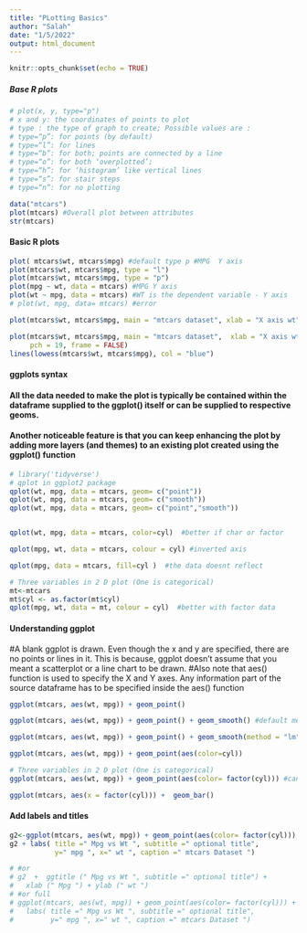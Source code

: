 ```yaml
---
title: "PLotting Basics"
author: "Salah"
date: "1/5/2022"
output: html_document
---
```


```r
knitr::opts_chunk$set(echo = TRUE)
```

##### Base R plots

```r
# plot(x, y, type="p")
# x and y: the coordinates of points to plot
# type : the type of graph to create; Possible values are :
# type=“p”: for points (by default)
# type=“l”: for lines
# type=“b”: for both; points are connected by a line
# type=“o”: for both ‘overplotted’;
# type=“h”: for ‘histogram’ like vertical lines
# type=“s”: for stair steps
# type=“n”: for no plotting
```

```r
data("mtcars")
plot(mtcars) #Overall plot between attributes
str(mtcars) 
```

#### Basic R plots
```r
plot( mtcars$wt, mtcars$mpg) #default type p #MPG  Y axis
plot(mtcars$wt, mtcars$mpg, type = "l")
plot(mtcars$wt, mtcars$mpg, type = "p")
plot(mpg ~ wt, data = mtcars) #MPG Y axis
plot(wt ~ mpg, data = mtcars) #WT is the dependent variable - Y axis
# plot(wt, mpg, data= mtcars) #error

plot(mtcars$wt, mtcars$mpg, main = "mtcars dataset", xlab = "X axis wt", ylab = "Y axis mpg")

plot(mtcars$wt, mtcars$mpg, main = "mtcars dataset",  xlab = "X axis wt", ylab = "Y axis mpg",
     pch = 19, frame = FALSE)
lines(lowess(mtcars$wt, mtcars$mpg), col = "blue")

```

#### ggplots syntax

#### All the data needed to make the plot is typically be contained within  the dataframe supplied to the ggplot() itself or can be supplied to  respective geoms.
#### Another noticeable feature is that you can keep enhancing the plot by  adding more layers (and themes) to an existing plot created using the  ggplot() function

```r
# library('tidyverse')
# qplot in ggplot2 package
qplot(wt, mpg, data = mtcars, geom= c("point"))
qplot(wt, mpg, data = mtcars, geom= c("smooth"))
qplot(wt, mpg, data = mtcars, geom= c("point","smooth"))


qplot(wt, mpg, data = mtcars, color=cyl)  #better if char or factor

qplot(mpg, wt, data = mtcars, colour = cyl) #inverted axis 

qplot(mpg, data = mtcars, fill=cyl )  #the data doesnt reflect

# Three variables in 2 D plot (One is categorical)
mt<-mtcars
mt$cyl <- as.factor(mt$cyl)
qplot(mpg, wt, data = mt, colour = cyl)  #better with factor data

```

#### Understanding ggplot

#A blank ggplot is drawn. Even though the x and y are specified, there  are no points or lines in it. This is because, ggplot doesn’t assume  that you meant a scatterplot or a line chart to be drawn.
#Also note that aes() function is used to specify the X and Y axes.  Any information part of the source dataframe has to be specified  inside the aes() function

```r
ggplot(mtcars, aes(wt, mpg)) + geom_point()

ggplot(mtcars, aes(wt, mpg)) + geom_point() + geom_smooth() #default method

ggplot(mtcars, aes(wt, mpg)) + geom_point() + geom_smooth(method = "lm")

ggplot(mtcars, aes(wt, mpg)) + geom_point(aes(color=cyl))

# Three variables in 2 D plot (One is categorical)
ggplot(mtcars, aes(wt, mpg)) + geom_point(aes(color= factor(cyl))) #can change to factor

ggplot(mtcars, aes(x = factor(cyl))) +  geom_bar()

```

#### Add labels and titles

```r
g2<-ggplot(mtcars, aes(wt, mpg)) + geom_point(aes(color= factor(cyl))) #can change to factor
g2 + labs( title =" Mpg vs Wt ", subtitle =" optional title", 
           y=" mpg ", x=" wt ", caption =" mtcars Dataset ")

```
```r
# #or
# g2  +  ggtitle (" Mpg vs Wt ", subtitle =" optional title") + 
#   xlab (" Mpg ") + ylab (" wt ")
# #or full
# ggplot(mtcars, aes(wt, mpg)) + geom_point(aes(color= factor(cyl))) + 
#   labs( title =" Mpg vs Wt ", subtitle =" optional title", 
#         y=" mpg ", x=" wt ", caption =" mtcars Dataset ")

```


